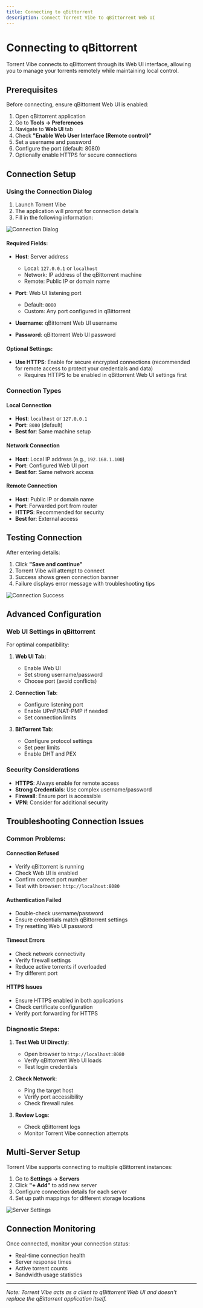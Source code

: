 ```yaml
---
title: Connecting to qBittorrent
description: Connect Torrent Vibe to qBittorrent Web UI
---
```


# Connecting to qBittorrent

Torrent Vibe connects to qBittorrent through its Web UI interface, allowing you to manage your torrents remotely while maintaining local control.

## Prerequisites

Before connecting, ensure qBittorrent Web UI is enabled:

1. Open qBittorrent application
2. Go to **Tools → Preferences**
3. Navigate to **Web UI** tab
4. Check **"Enable Web User Interface (Remote control)"**
5. Set a username and password
6. Configure the port (default: 8080)
7. Optionally enable HTTPS for secure connections

## Connection Setup

### Using the Connection Dialog

1. Launch Torrent Vibe
2. The application will prompt for connection details
3. Fill in the following information:

![Connection Dialog](/screenshots/TorrentVibeScreenshot_qBittorrent_Connection_Dialog.jpeg)

#### Required Fields:
- **Host**: Server address
  - Local: `127.0.0.1` or `localhost`
  - Network: IP address of the qBittorrent machine
  - Remote: Public IP or domain name

- **Port**: Web UI listening port
  - Default: `8080`
  - Custom: Any port configured in qBittorrent

- **Username**: qBittorrent Web UI username
- **Password**: qBittorrent Web UI password

#### Optional Settings:
- **Use HTTPS**: Enable for secure encrypted connections (recommended for remote access to protect your credentials and data)
  - Requires HTTPS to be enabled in qBittorrent Web UI settings first

### Connection Types

#### Local Connection
- **Host**: `localhost` or `127.0.0.1`
- **Port**: `8080` (default)
- **Best for**: Same machine setup

#### Network Connection
- **Host**: Local IP address (e.g., `192.168.1.100`)
- **Port**: Configured Web UI port
- **Best for**: Same network access

#### Remote Connection
- **Host**: Public IP or domain name
- **Port**: Forwarded port from router
- **HTTPS**: Recommended for security
- **Best for**: External access

## Testing Connection

After entering details:
1. Click **"Save and continue"**
2. Torrent Vibe will attempt to connect
3. Success shows green connection banner
4. Failure displays error message with troubleshooting tips

![Connection Success](/screenshots/TorrentVibeScreenshot_MainEmptyInterface.jpeg)

## Advanced Configuration

### Web UI Settings in qBittorrent

For optimal compatibility:

1. **Web UI Tab**:
   - Enable Web UI
   - Set strong username/password
   - Choose port (avoid conflicts)

2. **Connection Tab**:
   - Configure listening port
   - Enable UPnP/NAT-PMP if needed
   - Set connection limits

3. **BitTorrent Tab**:
   - Configure protocol settings
   - Set peer limits
   - Enable DHT and PEX

### Security Considerations

- **HTTPS**: Always enable for remote access
- **Strong Credentials**: Use complex username/password
- **Firewall**: Ensure port is accessible
- **VPN**: Consider for additional security

## Troubleshooting Connection Issues

### Common Problems:

#### Connection Refused
- Verify qBittorrent is running
- Check Web UI is enabled
- Confirm correct port number
- Test with browser: `http://localhost:8080`

#### Authentication Failed
- Double-check username/password
- Ensure credentials match qBittorrent settings
- Try resetting Web UI password

#### Timeout Errors
- Check network connectivity
- Verify firewall settings
- Reduce active torrents if overloaded
- Try different port

#### HTTPS Issues
- Ensure HTTPS enabled in both applications
- Check certificate configuration
- Verify port forwarding for HTTPS

### Diagnostic Steps:

1. **Test Web UI Directly**:
   - Open browser to `http://localhost:8080`
   - Verify qBittorrent Web UI loads
   - Test login credentials

2. **Check Network**:
   - Ping the target host
   - Verify port accessibility
   - Check firewall rules

3. **Review Logs**:
   - Check qBittorrent logs
   - Monitor Torrent Vibe connection attempts

## Multi-Server Setup

Torrent Vibe supports connecting to multiple qBittorrent instances:

1. Go to **Settings → Servers**
2. Click **"+ Add"** to add new server
3. Configure connection details for each server
4. Set up path mappings for different storage locations

![Server Settings](/screenshots/TorrentVibeScreenshot_ServersSettings.png)

## Connection Monitoring

Once connected, monitor your connection status:
- Real-time connection health
- Server response times
- Active torrent counts
- Bandwidth usage statistics

---

*Note: Torrent Vibe acts as a client to qBittorrent Web UI and doesn't replace the qBittorrent application itself.*
